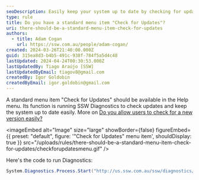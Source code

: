 ```yaml
---
seoDescription: Easily keep your system up to date by checking for updates within the Help menu.
type: rule
title: Do you have a standard menu item "Check for Updates"?
uri: there-should-be-a-standard-menu-item-check-for-updates
authors:
  - title: Adam Cogan
    url: https://ssw.com.au/people/adam-cogan/
created: 2024-03-26T21:40:00.000Z
guid: 315ea8d3-b4b5-491c-938f-784f5a5d4c48
lastUpdated: 2024-04-24T00:30:53.000Z
lastUpdatedBy: Tiago Araújo [SSW]
lastUpdatedByEmail: tiagov8@gmail.com
createdBy: Igor Goldobin
createdByEmail: igor.goldobin@gmail.com
---
```


A standard menu item "Check for Updates" should be available in the Help menu. Its function is running SSW Diagnostics to check updates and keep the system up to date easily. More on [Do you allow users to check for a new version easily?](/do-you-allow-users-to-check-for-a-new-version-easily)

<imageEmbed
  alt="Image"
  size="large"
  showBorder={false}
  figureEmbed={{
    preset: "default",
    figure: '"Check for Updates" menu item',
    shouldDisplay: true
  }}
  src="/uploads/rules/there-should-be-a-standard-menu-item-check-for-updates/checkforupdatesmenu.gif"
/>

Here's the code to run Diagnostics:

```cs
System.Diagnostics.Process.Start("http://us.ssw.com.au/ssw/diagnostics/download/SSWDiagnostics.application#SSWDiagnostics.application");
```
